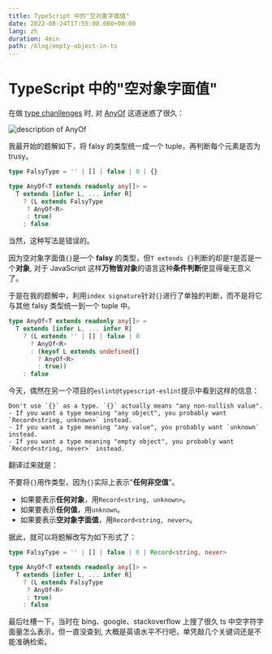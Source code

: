 ```yaml
---
title: TypeScript 中的"空对象字面值"
date: 2022-08-24T17:55:00.000+00:00
lang: zh
duration: 4min
path: /blog/empty-object-in-ts
---
```


# TypeScript 中的"空对象字面值"

在做 [type chanllenges](https://github.com/type-challenges/type-challenges) 时,
对 [AnyOf](https://github.com/type-challenges/type-challenges/blob/main/questions/00949-medium-anyof/README.md)
这道迷惑了很久：

<img src="/images/empty-object-in-ts/anyof.png" alt="description of AnyOf" className="invertable" />

我最开始的题解如下，将 falsy 的类型统一成一个 tuple，再判断每个元素是否为 trusy。

``` ts
type FalsyType = '' | [] | false | 0 | {}

type AnyOf<T extends readonly any[]> = 
  T extends [infer L, ... infer R]
    ? (L extends FalsyType
     ? AnyOf<R>
     : true)
    : false

```

当然，这种写法是错误的。

因为空对象字面值`{}`是一个 **falsy** 的类型，但`T extends {}`判断的却是`T`是否是一个**对象**,
对于 JavaScript 这样**万物皆对象**的语言这种**条件判断**便显得毫无意义了。

于是在我的题解中，利用`index signature`针对`{}`进行了单独的判断，而不是将它与其他 falsy 类型统一到一个 tuple 中。

``` ts
type AnyOf<T extends readonly any[]> = 
  T extends [infer L, ... infer R]
    ? (L extends '' | [] | false | 0
      ? AnyOf<R>
      : (keyof L extends undefined[]
        ? AnyOf<R>
        : true))
    : false

```

今天，偶然在另一个项目的`eslint@typescript-eslint`提示中看到这样的信息：

``` 
Don't use `{}` as a type. `{}` actually means "any non-nullish value".
- If you want a type meaning "any object", you probably want `Record<string, unknown>` instead.
- If you want a type meaning "any value", you probably want `unknown` instead.
- If you want a type meaning "empty object", you probably want `Record<string, never>` instead.
```

翻译过来就是：

不要将`{}`用作类型，因为`{}`实际上表示"**任何非空值**"。
+ 如果要表示**任何对象**，用`Record<string, unknown>`。
+ 如果要表示**任何值**，用`unknown`。
+ 如果要表示**空对象字面值**，用`Record<string, never>`。

据此，就可以将题解改写为如下形式了：

``` ts
type FalsyType = '' | [] | false | 0 | Record<string, never>

type AnyOf<T extends readonly any[]> = 
  T extends [infer L, ... infer R]
    ? (L extends FalsyType
     ? AnyOf<R>
     : true)
    : false

```

最后吐槽一下，当时在 bing、google、stackoverflow 上搜了很久 ts 中空字符字面量怎么表示，但一直没查到,
大概是英语水平不行吧，单凭敲几个关键词还是不能准确检索。